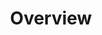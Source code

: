 ---
title: "Overview"
description: "This section highlights developer infrastructure around Eco Routes. For the Beta launch, a solver reference implementation will be released, as well as an SDK shortly after launch. Please see the following pages in this section:"
---